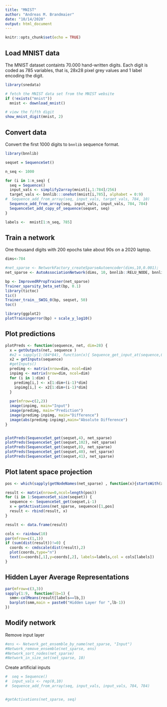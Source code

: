 ```yaml
---
title: "MNIST"
author: "Andreas M. Brandmaier"
date: "10/14/2020"
output: html_document
---
```


```r
knitr::opts_chunk$set(echo = TRUE)
```

## Load MNIST data

The MNIST dataset containts 70.000 hand-written digits. Each digit is coded as 785 variables, that is, 28x28 pixel grey values and 1 label encoding the digit.

```r
library(snedata)

# fetch the MNIST data set from the MNIST website
if (!exists("mnist"))
  mnist <- download_mnist()

# view the fifth digit
show_mnist_digit(mnist, 2)

```

## Convert data

Convert the first 1000 digits to `bnnlib` sequence format.

```r

library(bnnlib)

seqset = SequenceSet()

n_seq <- 1000

for (i in 1:n_seq) {
  seq = Sequence()
  input_vals <- simplify2array(mnist[i,1:784]/256)
  target_vals <- bnnlib:::onehot(mnist[i,785], alphabet = 0:9)
#  Sequence_add_from_array(seq, input_vals, target_vals, 784, 10)
  Sequence_add_from_array(seq, input_vals, input_vals, 784, 784)
  SequenceSet_add_copy_of_sequence(seqset, seq)
}

labels <-  mnist[1:n_seq, 785]

```

## Train a network

One thousand digits with 200 epochs take about 90s on a 2020 laptop.

```r
dims<-784

#net_sparse <- NetworkFactory_createSparseAutoencoder(dims,10,0.001);
net_sparse <- AutoAssociationNetwork(dims, 10, bnnlib::RELU_NODE, bnnlib::SIGMOID_NODE, 0.01)

bp <- ImprovedRPropTrainer(net_sparse)
Trainer_sparsity_beta_set(bp, 0.1)
library(tictoc)
tic()
Trainer_train__SWIG_0(bp, seqset, 50)
toc()

library(ggplot2)
plotTrainingerror(bp) + scale_y_log10()
```

## Plot predictions

```r

plotPreds <- function(sequence, net, dim=28) {
  x = getOutputs(net, sequence )
  #x2 = sapply(1:(84*84), function(x){ Sequence_get_input_at(sequence,0,x-1)})
  x2 = getInputs(sequence)
  #getInputs()
  predimg <- matrix(nrow=dim, ncol=dim)
  inpimg <- matrix(nrow=dim, ncol=dim)
  for (i in 1:dim) {
    predimg[i,] <- x[1:dim+(i-1)*dim]
    inpimg[i,] <- x2[1:dim+(i-1)*dim]
  }
  
  par(mfrow=c(2,2))
  image(inpimg, main="Input")
  image(predimg, main="Prediction")
  image(predimg-inpimg, main="Difference")
  image(abs(predimg-inpimg),main="Absolute Difference")
}


plotPreds(SequenceSet_get(seqset,4), net_sparse)
plotPreds(SequenceSet_get(seqset,102), net_sparse)
plotPreds(SequenceSet_get(seqset,8), net_sparse)
plotPreds(SequenceSet_get(seqset,40), net_sparse)
plotPreds(SequenceSet_get(seqset,41), net_sparse)

```

## Plot latent space projection

```r


pos <- which(sapply(getNodeNames(net_sparse) , function(x){startsWith(x,"Hidden")}))

result <- matrix(nrow=0,ncol=length(pos))
for (i in 1:SequenceSet_size(seqset)) {
  sequence <- SequenceSet_get(seqset,i-1)
  x = getActivations(net_sparse, sequence)[1,pos]
  result <- rbind(result, x)
}

result <- data.frame(result)

cols <- rainbow(10)
par(mfrow=c(1,1))
if (sum(dist(result))!=0) {
  coords <- cmdscale(dist(result),2)
  plot(coords,type="n")
  text(x=coords[,1],y=coords[,2], labels=labels,col = cols[labels])
}
```

## Hidden Layer Average Representations

```r
par(mfrow=c(3,3))
sapply(1:9,  function(lb=1) {
  smm<-colMeans(result[labels==lb,])
  barplot(smm,main = paste0("Hidden Layer for ",lb-1))
})

```

## Modify network

Remove input layer

```r
#ens <- Network_get_ensemble_by_name(net_sparse, "Input")  
#Network_remove_ensemble(net_sparse, ens)
#Network_sort_nodes(net_sparse)
#Network_in_size_set(net_sparse, 10)
```

Create artificial inputs
```r



#  seq = Sequence()
#  input_vals <- rep(0,10)
#  Sequence_add_from_array(seq, input_vals, input_vals, 784, 784)


#getActivations(net_sparse, seq)

```

